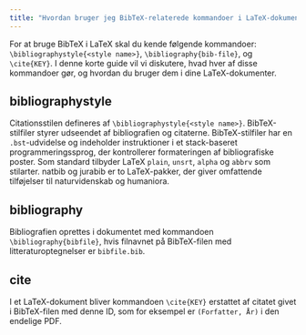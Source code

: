 ```yaml
---
title: "Hvordan bruger jeg BibTeX-relaterede kommandoer i LaTeX-dokumenter?"
---
```



For at bruge BibTeX i LaTeX skal du kende følgende kommandoer: `\bibliographystyle{<style name>}`, `\bibliography{bib-file}`, og `\cite{KEY}`. I denne korte guide vil vi diskutere, hvad hver af disse kommandoer gør, og hvordan du bruger dem i dine LaTeX-dokumenter.

<CiteDrive />

## bibliographystyle

Citationsstilen defineres af `\bibliographystyle{<style name>}`. BibTeX-stilfiler styrer udseendet af bibliografien og citaterne. BibTeX-stilfiler har en `.bst`-udvidelse og indeholder instruktioner i et stack-baseret programmeringssprog, der kontrollerer formateringen af bibliografiske poster. Som standard tilbyder LaTeX `plain`, `unsrt`, `alpha` og `abbrv` som stilarter. natbib og jurabib er to LaTeX-pakker, der giver omfattende tilføjelser til naturvidenskab og humaniora.

## bibliography

Bibliografien oprettes i dokumentet med kommandoen `\bibliography{bibfile}`, hvis filnavnet på BibTeX-filen med litteraturoptegnelser er `bibfile.bib`.

## cite

I et LaTeX-dokument bliver kommandoen `\cite{KEY}` erstattet af citatet givet i BibTeX-filen med denne ID, som for eksempel er `(Forfatter, År)` i den endelige PDF.
